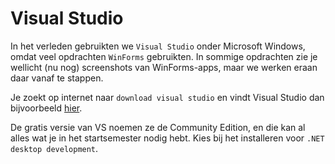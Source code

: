 # Visual Studio

In het verleden gebruikten we `Visual Studio` onder Microsoft Windows, omdat veel
opdrachten `WinForms` gebruikten. 
In sommige opdrachten zie je wellicht (nu nog) screenshots van WinForms-apps, maar we werken eraan daar
vanaf te stappen. 

Je zoekt op internet naar `download visual studio` en vindt Visual Studio dan bijvoorbeeld 
[hier](https://visualstudio.microsoft.com/vs/).

De gratis versie van VS noemen ze de Community Edition, en die kan al alles wat
je in het startsemester nodig hebt. Kies bij het installeren voor `.NET desktop development`.

